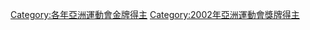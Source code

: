 {{Catnav|頁面分類|...|每年體育|2000年代體育|2002年體育}}
{{Catnav|頁面分類|...|亞洲體育|亚洲运动会|亞洲運動會獎牌得主}}

[[Category:各年亞洲運動會金牌得主|Category:各年亞洲運動會金牌得主]]
[[Category:2002年亞洲運動會獎牌得主|Category:2002年亞洲運動會獎牌得主]]